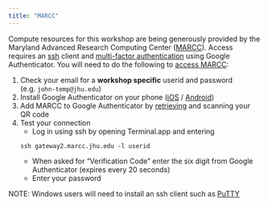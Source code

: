 ```yaml
---
title: "MARCC"
---
```


Compute resources for this workshop are being generously provided by the Maryland Advanced Research Computing Center ([MARCC](https://www.marcc.jhu.edu)).  Access requires an [ssh](https://en.wikipedia.org/wiki/Secure_Shell) client and [multi-factor authentication](https://en.wikipedia.org/wiki/Multi-factor_authentication) using Google Authenticator.  You will need to do the following to [access MARCC](https://www.marcc.jhu.edu/getting-started/connecting-to-marcc/):

1. Check your email for a **workshop specific** userid and password (e.g. `john-temp@jhu.edu`)
1. Install Google Authenticator on your phone ([iOS](https://itunes.apple.com/us/app/google-authenticator/id388497605) / [Android](https://play.google.com/store/apps/details?id=com.google.android.apps.authenticator2))
1. Add MARCC to Google Authenticator by [retrieving](https://password.marcc.jhu.edu/?action=qrretrieve) and scanning your QR code
1. Test your connection
    - Log in using ssh by opening Terminal.app and entering
    ```
    ssh gateway2.marcc.jhu.edu -l userid
    ```
    - When asked for "Verification Code" enter the six digit from Google Authenticator (expires every 20 seconds)
    - Enter your password

NOTE: Windows users will need to install an ssh client such as [PuTTY](https://gist.github.com/sean-cho/1ebe89311b55b9a097960c2fd9b0e69d#file-pg2018_putty-md) 
